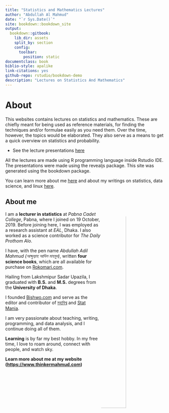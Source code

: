 --- 
title: "Statistics and Mathematics Lectures"
author: "Abdullah Al Mahmud"
date: "`r Sys.Date()`"
site: bookdown::bookdown_site
output:
  bookdown::gitbook:
    lib_dir: assets
    split_by: section
    config:
      toolbar:
        position: static
documentclass: book
biblio-style: apalike
link-citations: yes
github-repo: rstudio/bookdown-demo
description: "Lectures on Statistics And Mathematics"
---

# About {-}

This websites contains lectures on statistics and mathematics. These are chiefly meant for being used as reference materials, for finding the techniques and/or formulae easily as you need them. Over the time, however, the topics would be elaborated. They also serve as a means to get a quick overview on statistics and probability. 

- See the lecture presentations [here](#pres)  

All the lectures are made using R programming language inside Rstudio IDE. The presentations were made using the revealjs package. This site was generated using the bookdown package. 

You can learn more about me [here](www.thinkermahmud.com) and about my writings on statistics, data science, and linux [here](www.statmania.info).

## About me {-}

<img style="float: right; border-radius: 50%;" src="img/mahmud.jpg" width="40%">

I am a **lecturer in statistics** at *Pabna Cadet College*, Pabna, where I joined on 19 October, 2019. Before joining here, I was employed as a research assistant at *EAL*, Dhaka. I also worked as a science contributor for *The Daily Prothom Alo*. 

I have, with the pen name *Abdullah Adil Mahmud (আব্দুল্যাহ আদিল মাহমুদ)*, written **four science books**, which are all available for purchase on [Rokomari.com](https://www.rokomari.com/book/author/47631).

Hailing from Lakshmipur Sadar Upazila, I graduated with **B.S.** and **M.S.** degrees from the **University of Dhaka**.

I founded [Bishwo.com](https://www.bishwo.com) and serve as the editor and contributor of [মহাবিশ্ব](https://sky.bishwo.com) and [Stat Mania](https://www.statmania.info).

I am very passionate about teaching, writing, programming, and data analysis, and I continue doing all of them.

**Learning** is by far my best hobby. In my free time, I love to roam around, connect with people, and watch sky.

**Learn more about me at my website (<https://www.thinkermahmud.com>)**
